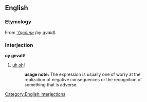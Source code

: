 ==English==
=== Etymology ===
From {{Yidd.}} [[אױ גװאַלד]] ''(oy gvald).''

=== Interjection ===
[[Category:English interjections]]
'''oy gevalt'''!
# [[uh oh]]!
#:'''usage note:''' The expression is usually one of worry at the realization of negative consequences or the recognition of something that is adverse.